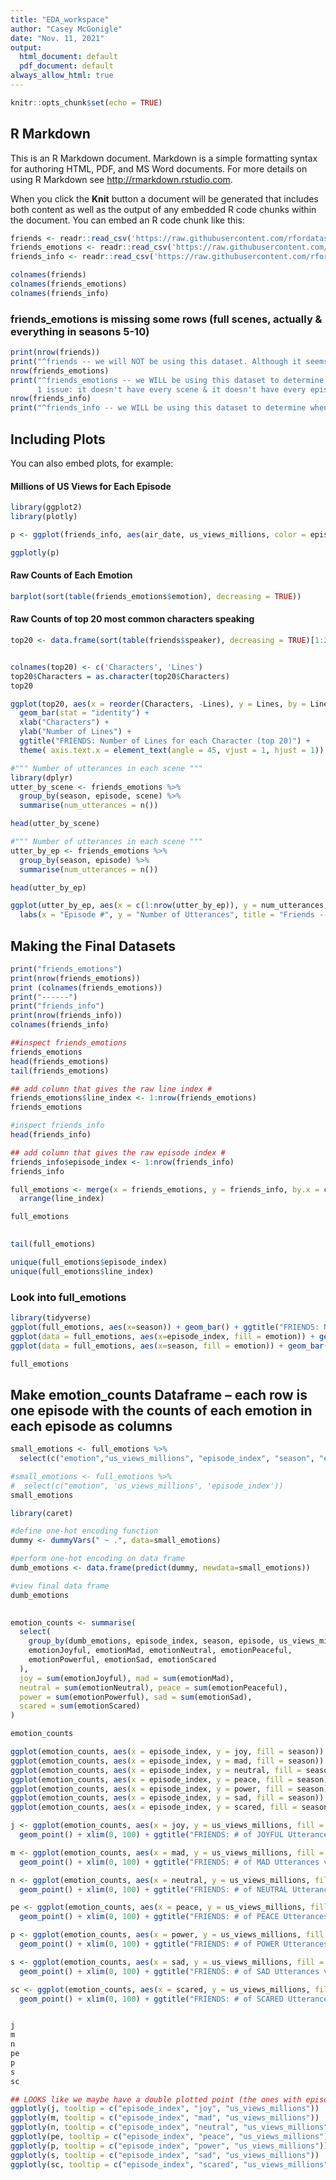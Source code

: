 ```yaml
---
title: "EDA_workspace"
author: "Casey McGonigle"
date: "Nov. 11, 2021"
output:
  html_document: default
  pdf_document: default
always_allow_html: true
---
```


```r
knitr::opts_chunk$set(echo = TRUE)
```

## R Markdown

This is an R Markdown document. Markdown is a simple formatting syntax for authoring HTML, PDF, and MS Word documents. For more details on using R Markdown see <http://rmarkdown.rstudio.com>.

When you click the **Knit** button a document will be generated that includes both content as well as the output of any embedded R code chunks within the document. You can embed an R code chunk like this:

```r

friends <- readr::read_csv('https://raw.githubusercontent.com/rfordatascience/tidytuesday/master/data/2020/2020-09-08/friends.csv')
friends_emotions <- readr::read_csv('https://raw.githubusercontent.com/rfordatascience/tidytuesday/master/data/2020/2020-09-08/friends_emotions.csv')
friends_info <- readr::read_csv('https://raw.githubusercontent.com/rfordatascience/tidytuesday/master/data/2020/2020-09-08/friends_info.csv')
```
```r
colnames(friends)
colnames(friends_emotions)
colnames(friends_info)
```

### friends_emotions is missing some rows (full scenes, actually & everything in seasons 5-10)
```r
print(nrow(friends))
print("^friends -- we will NOT be using this dataset. Although it seems to have every line from all 10 seasons of the show, it fails to include any information on emotion or views")
nrow(friends_emotions)
print("^friends_emotions -- we WILL be using this dataset to determine how prevalent emotions were in each episode!
      1 issue: it doesn't have every scene & it doesn't have every episode! Only seasons 1-4. Scenes tbd")
nrow(friends_info)
print("^friends_info -- we WILL be using this dataset to determine when episodes aired and how many views each episode got")
```


## Including Plots

You can also embed plots, for example:


#### Millions of US Views for Each Episode
```r
library(ggplot2)
library(plotly)

p <- ggplot(friends_info, aes(air_date, us_views_millions, color = episode)) + ggtitle("FRIENDS: Number of Views for Each Episode") + xlab("Air Date") + ylab("US Views (Millions)") + geom_point()

ggplotly(p)

```


#### Raw Counts of Each Emotion
```r
barplot(sort(table(friends_emotions$emotion), decreasing = TRUE))
```


#### Raw Counts of top 20 most common characters speaking 
```r
top20 <- data.frame(sort(table(friends$speaker), decreasing = TRUE)[1:20])


colnames(top20) <- c('Characters', 'Lines')
top20$Characters = as.character(top20$Characters)
top20
```


```r
ggplot(top20, aes(x = reorder(Characters, -Lines), y = Lines, by = Lines)) + 
  geom_bar(stat = "identity") + 
  xlab("Characters") + 
  ylab("Number of Lines") + 
  ggtitle("FRIENDS: Number of Lines for each Character (top 20)") + 
  theme( axis.text.x = element_text(angle = 45, vjust = 1, hjust = 1)) 
```






```r
#""" Number of utterances in each scene """ 
library(dplyr)
utter_by_scene <- friends_emotions %>%
  group_by(season, episode, scene) %>%
  summarise(num_utterances = n())

head(utter_by_scene)
```

```r
#""" Number of utterances in each scene """ 
utter_by_ep <- friends_emotions %>%
  group_by(season, episode) %>%
  summarise(num_utterances = n())

head(utter_by_ep)
```




```r
ggplot(utter_by_ep, aes(x = c(1:nrow(utter_by_ep)), y = num_utterances, color = factor(season))) + geom_point() +
  labs(x = "Episode #", y = "Number of Utterances", title = "Friends -- Utterances per Episode")

```



## Making the Final Datasets

```r
print("friends_emotions")
print(nrow(friends_emotions))
print (colnames(friends_emotions))
print("------")
print("friends_info")
print(nrow(friends_info))
colnames(friends_info)
```
```r
##inspect friends_emotions
friends_emotions
head(friends_emotions)
tail(friends_emotions)
```

```r
## add column that gives the raw line index #
friends_emotions$line_index <- 1:nrow(friends_emotions)
friends_emotions
```


```r
#inspect friends_info
head(friends_info)
```

```r
## add column that gives the raw episode index #
friends_info$episode_index <- 1:nrow(friends_info)
friends_info
```




```r
full_emotions <- merge(x = friends_emotions, y = friends_info, by.x = c("season", "episode"), by.y = c("season", "episode")) %>%
  arrange(line_index)

full_emotions
  
```
```r
tail(full_emotions)
```

```r
unique(full_emotions$episode_index)
unique(full_emotions$line_index)
```




### Look into full_emotions



```r
library(tidyverse)
ggplot(full_emotions, aes(x=season)) + geom_bar() + ggtitle("FRIENDS: Number of Lines in each season of the full_emotions dataset")
ggplot(data = full_emotions, aes(x=episode_index, fill = emotion)) + geom_bar() + ggtitle("FRIENDS: Number of lines in each episode -- first 4 seasons")
ggplot(data = full_emotions, aes(x=season, fill = emotion)) + geom_bar() + ggtitle("FRIENDS: Number of lines in each season, stacked by emotion")
```

```r
full_emotions
```


## Make emotion_counts Dataframe -- each row is one episode with the counts of each emotion in each episode as columns 


```r
small_emotions <- full_emotions %>%
  select(c("emotion","us_views_millions", "episode_index", "season", "episode" ))

#small_emotions <- full_emotions %>%
#  select(c("emotion", 'us_views_millions', 'episode_index'))
small_emotions
```


```r
library(caret)

#define one-hot encoding function
dummy <- dummyVars(" ~ .", data=small_emotions)

#perform one-hot encoding on data frame
dumb_emotions <- data.frame(predict(dummy, newdata=small_emotions))

#view final data frame
dumb_emotions
  
```
```r
emotion_counts <- summarise(
  select(
    group_by(dumb_emotions, episode_index, season, episode, us_views_millions),
    emotionJoyful, emotionMad, emotionNeutral, emotionPeaceful,
    emotionPowerful, emotionSad, emotionScared
  ),
  joy = sum(emotionJoyful), mad = sum(emotionMad),
  neutral = sum(emotionNeutral), peace = sum(emotionPeaceful),
  power = sum(emotionPowerful), sad = sum(emotionSad),
  scared = sum(emotionScared)
)

emotion_counts
```




```r
ggplot(emotion_counts, aes(x = episode_index, y = joy, fill = season)) + geom_bar(stat = "identity" ) + ggtitle("FRIENDS: Number of JOYful lines in each episode") + ylim(0,100)
ggplot(emotion_counts, aes(x = episode_index, y = mad, fill = season)) + geom_bar(stat = "identity" ) + ggtitle("FRIENDS: Number of MAD lines in each episode")+ ylim(0,100)
ggplot(emotion_counts, aes(x = episode_index, y = neutral, fill = season)) + geom_bar(stat = "identity" ) + ggtitle("FRIENDS: Number of NEUTRAL lines in each episode")+ ylim(0,100)
ggplot(emotion_counts, aes(x = episode_index, y = peace, fill = season)) + geom_bar(stat = "identity" ) + ggtitle("FRIENDS: Number of PEACE lines in each episode")+ ylim(0,100)
ggplot(emotion_counts, aes(x = episode_index, y = power, fill = season)) + geom_bar(stat = "identity" ) + ggtitle("FRIENDS: Number of POWER lines in each episode")+ ylim(0,100)
ggplot(emotion_counts, aes(x = episode_index, y = sad, fill = season)) + geom_bar(stat = "identity" ) + ggtitle("FRIENDS: Number of SAD lines in each episode")+ ylim(0,100)
ggplot(emotion_counts, aes(x = episode_index, y = scared, fill = season)) + geom_bar(stat = "identity" ) + ggtitle("FRIENDS: Number of SCARED lines in each episode")+ ylim(0,100)

```


```r

j <- ggplot(emotion_counts, aes(x = joy, y = us_views_millions, fill = episode_index)) + 
  geom_point() + xlim(0, 100) + ggtitle("FRIENDS: # of JOYFUL Utterances v. Millions of US Views")

m <- ggplot(emotion_counts, aes(x = mad, y = us_views_millions, fill = episode_index)) + 
  geom_point() + xlim(0, 100) + ggtitle("FRIENDS: # of MAD Utterances v. Millions of US Views")

n <- ggplot(emotion_counts, aes(x = neutral, y = us_views_millions, fill = episode_index)) + 
  geom_point() + xlim(0, 100) + ggtitle("FRIENDS: # of NEUTRAL Utterances v. Millions of US Views")

pe <- ggplot(emotion_counts, aes(x = peace, y = us_views_millions, fill = episode_index)) + 
  geom_point() + xlim(0, 100) + ggtitle("FRIENDS: # of PEACE Utterances v. Millions of US Views")

p <- ggplot(emotion_counts, aes(x = power, y = us_views_millions, fill = episode_index)) + 
  geom_point() + xlim(0, 100) + ggtitle("FRIENDS: # of POWER Utterances v. Millions of US Views")

s <- ggplot(emotion_counts, aes(x = sad, y = us_views_millions, fill = episode_index)) + 
  geom_point() + xlim(0, 100) + ggtitle("FRIENDS: # of SAD Utterances v. Millions of US Views")

sc <- ggplot(emotion_counts, aes(x = scared, y = us_views_millions, fill = episode_index)) + 
  geom_point() + xlim(0, 100) + ggtitle("FRIENDS: # of SCARED Utterances v. Millions of US Views")


j
m
n
pe
p
s
sc

```
```r
## LOOKS like we maybe have a double plotted point (the ones with episode_index = 36 and 37...can you find em?)
ggplotly(j, tooltip = c("episode_index", "joy", "us_views_millions"))
ggplotly(m, tooltip = c("episode_index", "mad", "us_views_millions"))
ggplotly(n, tooltip = c("episode_index", "neutral", "us_views_millions"))
ggplotly(pe, tooltip = c("episode_index", "peace", "us_views_millions"))
ggplotly(p, tooltip = c("episode_index", "power", "us_views_millions"))
ggplotly(s, tooltip = c("episode_index", "sad", "us_views_millions"))
ggplotly(sc, tooltip = c("episode_index", "scared", "us_views_millions"))

```







